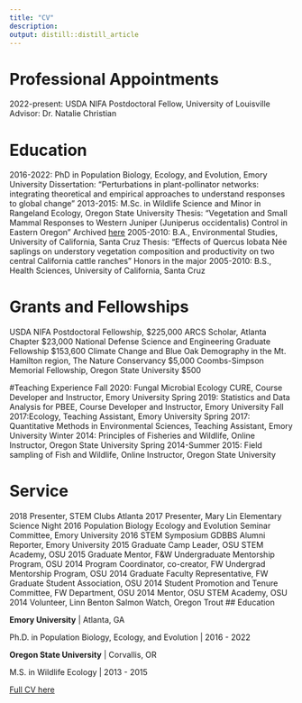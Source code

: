 ```yaml
---
title: "CV"
description: 
output: distill::distill_article
---
```


# Professional Appointments
2022-present: USDA NIFA Postdoctoral Fellow, University of Louisville
Advisor: Dr. Natalie Christian

# Education
2016-2022: PhD in Population Biology, Ecology, and Evolution, Emory University
Dissertation: “Perturbations in plant-pollinator networks: integrating theoretical and empirical approaches to understand responses to global change”
2013-2015: M.Sc. in Wildlife Science and Minor in Rangeland Ecology, Oregon State University
Thesis: “Vegetation and Small Mammal Responses to Western Juniper (Juniperus occidentalis) Control in Eastern Oregon”
Archived [here](http://hdl.handle.net/1957/57163)
2005-2010: B.A., Environmental Studies, University of California, Santa Cruz
Thesis: “Effects of Quercus lobata Née saplings on understory vegetation composition and productivity on two central California cattle ranches”
Honors in the major
2005-2010: B.S., Health Sciences, University of California, Santa Cruz

# Grants and Fellowships
USDA NIFA Postdoctoral Fellowship, $225,000
ARCS Scholar, Atlanta Chapter $23,000
National Defense Science and Engineering Graduate Fellowship $153,600
Climate Change and Blue Oak Demography in the Mt. Hamilton region, The Nature Conservancy $5,000
Coombs-Simpson Memorial Fellowship, Oregon State University $500

#Teaching Experience
Fall 2020: Fungal Microbial Ecology CURE, Course Developer and Instructor, Emory University
Spring 2019: Statistics and Data Analysis for PBEE, Course Developer and Instructor, Emory University
Fall 2017:Ecology, Teaching Assistant, Emory University
Spring 2017: Quantitative Methods in Environmental Sciences, Teaching Assistant, Emory University
Winter 2014: Principles of Fisheries and Wildlife, Online Instructor,
Oregon State University
Spring 2014-Summer 2015: Field sampling of Fish and Wildlife, Online Instructor, Oregon State University

# Service
2018  Presenter, STEM Clubs Atlanta
2017  Presenter, Mary Lin Elementary Science Night
2016  Population Biology Ecology and Evolution Seminar Committee, Emory University
2016  STEM Symposium GDBBS Alumni Reporter, Emory University
2015  Graduate Camp Leader, OSU STEM Academy, OSU
2015  Graduate Mentor, F&W Undergraduate Mentorship Program, OSU
2014  Program Coordinator, co-creator, FW Undergrad Mentorship Program, OSU
2014  Graduate Faculty Representative, FW Graduate Student Association, OSU
2014  Student Promotion and Tenure Committee, FW Department, OSU
2014   Mentor, OSU STEM Academy, OSU
2014   Volunteer, Linn Benton Salmon Watch, Oregon Trout
## Education

**Emory University** | Atlanta, GA

Ph.D. in Population Biology, Ecology, and Evolution | 2016 - 2022

**Oregon State University** | Corvallis, OR

M.S. in Wildlife Ecology | 2013 - 2015



<a href="./pdfs/Morozumi_CV_Fall 2022.pdf" target="blank">Full CV here</a>





